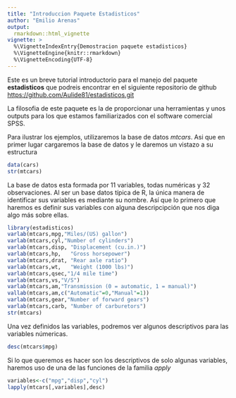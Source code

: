 ```yaml
---
title: "Introduccion Paquete Estadisticos"
author: "Emilio Arenas"
output: 
  rmarkdown::html_vignette
vignette: >
  %\VignetteIndexEntry{Demostracion paquete estadisticos}
  %\VignetteEngine{knitr::rmarkdown}
  %\VignetteEncoding{UTF-8}
---
```

Este es un breve tutorial introductorio para el manejo del paquete **estadisticos** que podreis encontrar en el siguiente repositorio de github <https://github.com/Aulide81/estadisticos.git>

La filosofia de este paquete es la de proporcionar una herramientas y unos outputs para los que estamos familiarizados con el software comercial SPSS.

Para ilustrar los ejemplos, utilizaremos la base de datos _mtcars_. Asi que en primer lugar cargaremos la base de datos y le daremos un vistazo a su estructura

```r
data(cars)
str(mtcars)
```

La base de datos esta formada por 11 variables, todas numéricas y 32 observaciones. Al ser un base datos típica de R, la única manera de identificar sus variables es mediante su nombre. Así que lo primero que haremos es definir sus variables con alguna descripcipción que nos diga algo más sobre ellas.

```r
library(estadisticos)
varlab(mtcars,mpg,"Miles/(US) gallon")
varlab(mtcars,cyl,"Number of cylinders")
varlab(mtcars,disp,	"Displacement (cu.in.)")
varlab(mtcars,hp,	"Gross horsepower")
varlab(mtcars,drat,	"Rear axle ratio")
varlab(mtcars,wt,	"Weight (1000 lbs)")
varlab(mtcars,qsec,"1/4 mile time")
varlab(mtcars,vs,"V/S")
varlab(mtcars,am,"Transmission (0 = automatic, 1 = manual)")
vallab(mtcars,am,c("Automatic"=0,"Manual"=1))
varlab(mtcars,gear,"Number of forward gears")
varlab(mtcars,carb,	"Number of carburetors")
str(mtcars)
```

Una vez definidos las variables, podremos ver algunos descriptivos para las variables númericas.

```r
desc(mtcars$mpg)
```

Si lo que queremos es hacer son los descriptivos de solo algunas variables, haremos uso de una de las funciones de la familia _apply_

```r
variables<-c("mpg","disp","cyl")
lapply(mtcars[,variables],desc)
```
